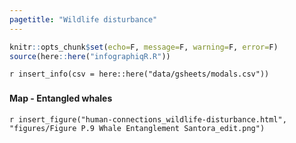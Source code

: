 ```yaml
---
pagetitle: "Wildlife disturbance"
---
```


```r
knitr::opts_chunk$set(echo=F, message=F, warning=F, error=F)
source(here::here("infographiqR.R"))
```

`r insert_info(csv = here::here("data/gsheets/modals.csv"))`


### {.tabset}

#### Map - Entangled whales

`r insert_figure("human-connections_wildlife-disturbance.html", "figures/Figure P.9 Whale Entanglement Santora_edit.png")`

